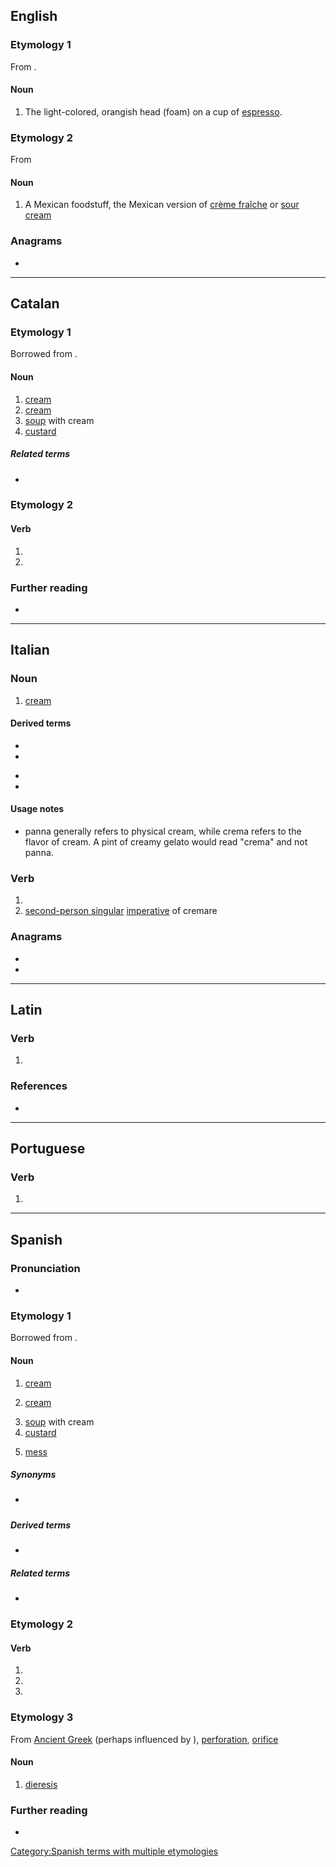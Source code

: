 {{also|Crema|cremá|créma|cremà}}
==English==

===Etymology 1===
From {{etyl|it|en}}.

====Noun====
{{en-noun|?}}

# The light-colored, orangish head (foam) on a cup of [[espresso]].

===Etymology 2===
From {{etyl|es|en}}

====Noun====
{{en-noun|-}}

# A Mexican foodstuff, the Mexican version of [[crème fraîche]] or [[sour cream]]

===Anagrams===
* {{anagrams|en|Carme|McRae|crame|cream|macer|recam}}

----

==Catalan==

===Etymology 1===
Borrowed from {{bor|ca|fr|crème|notext=1}}.

====Noun====
{{ca-noun|f}}

# [[cream]] {{gloss|fat part of milk}}
# [[cream]] {{gloss|skin product}}
# [[soup]] with cream
# [[custard]]

=====Related terms=====
* {{l|ca|crem}}

===Etymology 2===
{{nonlemma}}

====Verb====
{{head|ca|verb form}}

# {{ca-verb form of|p=3|n=sg|t=pres|m=ind|cremar}}
# {{ca-verb form of|p=2|n=sg|m=impr|cremar}}

===Further reading===
* {{R:IEC2}}

----

==Italian==

===Noun===
{{it-noun|f}}

# [[cream]]

====Derived terms====
{{der-top}}
* {{l|it|crema solare}}
* {{l|it|cremino}}
{{der-mid}}
* {{l|it|cremoso}}
* {{l|it|scremare}}
{{der-bottom}}

====Usage notes====
* panna generally refers to physical cream, while crema refers to the flavor of cream. A pint of creamy gelato would read "crema" and not panna.

===Verb===
{{head|it|verb form}}

# {{inflection of|cremare||3|s|pres|lang=it}}
# [[second-person singular]] [[imperative]] of cremare

===Anagrams===
* {{l|it|carme}}
* {{l|it|marce}}

----

==Latin==

===Verb===
{{la-verb-form|cremā}}

# {{inflection of|cremō||2|s|pres|actv|impr|lang=la}}

===References===
* {{R:du Cange}}

----

==Portuguese==

===Verb===
{{pt-verb-form}}

# {{pt-verb-form-of|cremar}}

----

==Spanish==

===Pronunciation===
* {{es-IPA}}

===Etymology 1===
Borrowed from {{bor|es|fr|crème|notext=1}}.

====Noun====
{{es-noun|f}}

# [[cream]] {{gloss|cosmetic product}}
# {{lb|es|Latin America}} [[cream]] {{gloss|dairy product}}
# [[soup]] with cream
# [[custard]]
# {{lb|es|Latin America|colloquial}} [[mess]] {{gloss|disorder}}

=====Synonyms=====
* {{sense|dairy product}} {{l|es|nata}} {{qualifier|Spain}}

=====Derived terms=====
* {{l|es|crema cortada}}

=====Related terms=====
* {{l|es|cremoso}}

===Etymology 2===
{{nonlemma}}

====Verb====
{{head|es|verb form}}

# {{es-verb form of|ending=ar|mood=imperative|sense=affirmative|pers=2|formal=no|number=singular|cremar}}
# {{es-verb form of|ending=ar|mood=indicative|tense=present|pers=2|formal=yes|number=singular|cremar}}
# {{es-verb form of|ending=ar|mood=indicative|tense=present|pers=3|number=singular|cremar}}

===Etymology 3===
From [[Ancient Greek]] {{m|grc|τρῆμα}} (perhaps influenced by {{m|es|crema}}), [[perforation]], [[orifice]]

====Noun====
{{es-noun|f}}

# {{lb|es|rare}} [[dieresis]]

===Further reading===
* {{R:DRAE 2001}}

[[Category:Spanish terms with multiple etymologies]]
